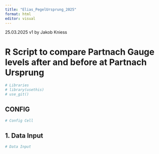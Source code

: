 ```yaml
---
title: "Elias_PegelUrsprung_2025"
format: html
editor: visual
---
```


25.03.2025 v1 by Jakob Kniess

# R Script to compare Partnach Gauge levels after and before at Partnach Ursprung

```r
# Libraries
# library(usethis)
# use_git()
```

## CONFIG

```r
# Config Cell

```

## 1. Data Input

```r
# Data Input
```

# 
